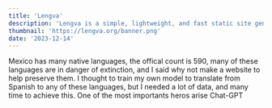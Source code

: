 ```yaml
---
title: 'Lengva'
description: 'Lengva is a simple, lightweight, and fast static site generator written in Python.'
thumbnail: 'https://lengva.org/banner.png'
date: '2023-12-14'
---
```


Mexico has many native languages, the offical count is 590, many of these languages are in danger of extinction, and I said why not make a website to help preserve them. I thought to train my own model to translate from Spanish to any of these languages, but I needed a lot of data, and many time to achieve this. One of the most importants heros arise Chat-GPT
